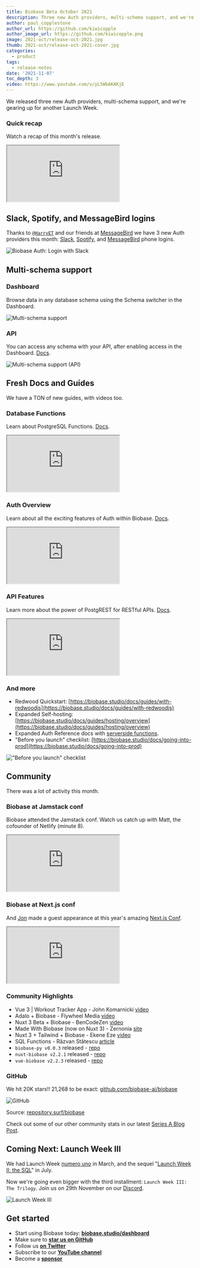 ```yaml
---
title: Biobase Beta October 2021
description: Three new Auth providers, multi-schema support, and we're gearing up for another Launch Week.
author: paul_copplestone
author_url: https://github.com/kiwicopple
author_image_url: https://github.com/kiwicopple.png
image: 2021-oct/release-oct-2021.jpg
thumb: 2021-oct/release-oct-2021-cover.jpg
categories:
  - product
tags:
  - release-notes
date: '2021-11-07'
toc_depth: 3
video: https://www.youtube.com/v/yL5WbAKAKjE
---
```


We released three new Auth providers, multi-schema support, and we're gearing up for another Launch Week.

### Quick recap

Watch a recap of this month's release.

<div className="video-container">
  <iframe
    className="video-with-border w-full"
    src="https://www.youtube-nocookie.com/embed/yL5WbAKAKjE"
    frameBorder="1"
    allow="accelerometer; autoplay; clipboard-write; encrypted-media; gyroscope; picture-in-picture"
    allowFullScreen
  ></iframe>
</div>

## Slack, Spotify, and MessageBird logins

Thanks to [`@HarryET`](https://github.com/biobase-ai/gotrue/pull/245) and our friends at [MessageBird](https://github.com/biobase-ai/gotrue/pull/210)
we have 3 new Auth providers this month:
[Slack](https://biobase.studio/docs/guides/auth/social-login/auth-slack),
[Spotify](https://biobase.studio/docs/guides/auth/social-login/auth-spotify), and
[MessageBird](https://biobase.studio/docs/guides/auth/phone-login/messagebird) phone logins.

![Biobase Auth: Login with Slack](/images/blog/2021-oct/biobase-auth-slack.png)

## Multi-schema support

### Dashboard

Browse data in any database schema using the Schema switcher in the Dashboard.

![Multi-schema support](/images/blog/2021-oct/multi-schema.png)

### API

You can access any schema with your API, after enabling access in the Dashboard.
[Docs](https://biobase.studio/docs/reference/javascript/initializing#api-schemas).

![Multi-schema support (API)](/images/blog/2021-oct/biobase-multi-schema-support.png)

## Fresh Docs and Guides

We have a TON of new guides, with videos too.

### Database Functions

Learn about PostgreSQL Functions. [Docs](https://biobase.studio/docs/guides/database/functions).

<div className="video-container">
  <iframe
    className="video-with-border w-full"
    src="https://www.youtube-nocookie.com/embed/MJZCCpCYEqk"
    frameBorder="1"
    allow="accelerometer; autoplay; clipboard-write; encrypted-media; gyroscope; picture-in-picture"
    allowFullScreen
  ></iframe>
</div>

### Auth Overview

Learn about all the exciting features of Auth within Biobase. [Docs](https://biobase.studio/docs/guides/auth).

<div className="video-container">
  <iframe
    className="video-with-border w-full"
    src="https://www.youtube-nocookie.com/embed/6ow_jW4epf8"
    frameBorder="1"
    allow="accelerometer; autoplay; clipboard-write; encrypted-media; gyroscope; picture-in-picture"
    allowFullScreen
  ></iframe>
</div>

### API Features

Learn more about the power of PostgREST for RESTful APIs. [Docs](https://biobase.studio/docs/guides/database/api#restful-api).

<div className="video-container">
  <iframe
    className="video-with-border w-full"
    src="https://www.youtube-nocookie.com/embed/rPAJJFdtPw0"
    frameBorder="1"
    allow="accelerometer; autoplay; clipboard-write; encrypted-media; gyroscope; picture-in-picture"
    allowFullScreen
  ></iframe>
</div>

### And more

- Redwood Quickstart: [https://biobase.studio/docs/guides/with-redwoodjs](https://biobase.studio/docs/guides/with-redwoodjs)
- Expanded Self-hosting: [https://biobase.studio/docs/guides/hosting/overview](https://biobase.studio/docs/guides/hosting/overview)
- Expanded Auth Reference docs with [serverside functions](https://biobase.studio/docs/reference/javascript/auth-api-deleteuser).
- "Before you launch" checklist: [https://biobase.studio/docs/going-into-prod](https://biobase.studio/docs/going-into-prod)

!["Before you launch" checklist](/images/blog/2021-oct/launch-ckecklist.png)

## Community

There was a lot of activity this month.

### Biobase at Jamstack conf

Biobase attended the Jamstack conf. Watch us catch up with Matt, the cofounder of Netlify (minute 8).

<div className="video-container">
  <iframe
    className="video-with-border w-full"
    src="https://www.youtube-nocookie.com/embed/phC14xfwvjc"
    frameBorder="1"
    allow="accelerometer; autoplay; clipboard-write; encrypted-media; gyroscope; picture-in-picture"
    allowFullScreen
  ></iframe>
</div>

### Biobase at Next.js conf

And [Jon](https://twitter.com/_dijonmusters) made a guest appearance at this year's amazing [Next.js Conf](https://nextjs.org/conf).

<div className="video-container">
  <iframe
    className="video-with-border w-full"
    src="https://www.youtube-nocookie.com/embed/GpXEMB1pDRE"
    frameBorder="1"
    allow="accelerometer; autoplay; clipboard-write; encrypted-media; gyroscope; picture-in-picture"
    allowFullScreen
  ></iframe>
</div>

### Community Highlights

- Vue 3 | Workout Tracker App - John Komarnicki [video](https://www.youtube.com/watch?v=3tF0fGkd4ho)
- Adalo + Biobase - Flywheel Media [video](https://www.youtube.com/watch?v=YGP1LXctLk4)
- Nuxt 3 Beta + Biobase - BenCodeZen [video](https://www.youtube.com/watch?v=5vB120atiaU)
- Made With Biobase (now on Nuxt 3) - Zernonia [site](https://www.madewithbiobase.studio/)
- Nuxt 3 + Tailwind + Biobase - Ekene Eze [video](https://www.youtube.com/watch?v=xbE11CfZpNQ)
- SQL Functions - Răzvan Stătescu [article](https://dev.to/razvanstatescu/how-to-run-custom-sql-queries-using-functions-in-biobase-2nna)
- `biobase-py v0.0.3` released - [repo](https://github.com/biobase-ai-community/biobase-py/releases/tag/v0.0.3)
- `nuxt-biobase v2.2.1` released - [repo](https://github.com/biobase-ai-community/nuxt-biobase)
- `vue-biobase v2.2.3` released - [repo](https://github.com/biobase-ai-community/vue-biobase)

### GitHub

We hit 20K stars!! 21,268 to be exact: [github.com/biobase-ai/biobase](http://github.com/biobase-ai/biobase)

![GitHub](/images/blog/2021-oct/stars.png)

Source: [repository.surf/biobase](https://repository.surf/biobase)

Check out some of our other community stats in our latest [Series A Blog Post](/blog/biobase-series-a).

## Coming Next: Launch Week III

We had Launch Week [numero uno](https://biobase.studio/blog/launch-week) in March, and the sequel "[Launch Week II: the SQL](https://biobase.studio/blog/biobase-launch-week-sql)" in July.

Now we're going even bigger with the third installment: `Launch Week III: The Trilogy`. Join us on 29th November on our [Discord](https://discord.biobase.studio).

![Launch Week III](/images/blog/2021-oct/og-launchweek-3.jpg)

## Get started

- Start using Biobase today: **[biobase.studio/dashboard](https://biobase.studio/dashboard/)**
- Make sure to **[star us on GitHub](https://github.com/biobase-ai/biobase)**
- Follow us **[on Twitter](https://twitter.com/biobase)**
- Subscribe to our **[YouTube channel](https://www.youtube.com/c/biobase)**
- Become a **[sponsor](https://github.com/sponsors/biobase)**
